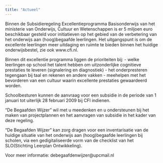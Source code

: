 ```yaml
---
title: "Actueel"
---
```


Binnen de Subsidieregeling Excellentieprogramma Basisonderwijs van het ministerie van Onderwijs, Cultuur en Wetenschappen is er 5 miljoen euro beschikbaar gesteld voor initiatieven op het gebied van de verbetering van het onderwijs aan (hoog)begaafde leerlingen. Het uitgangspunt is om de excellente leerlingen meer uitdaging en ruimte te bieden binnen het huidige onderwijsbestel, zie ook www.cfi.nl.

Binnen dit excellentie programma liggen de prioriteiten bij:
- welke leerlingen op school het talent hebben om uitzonderlijke cognitieve prestaties te leveren (signalering en diagnostiek)
- het onderpresteren tegengaan bij taal en rekenen en andere vakken
- meehelpen met het bevorderen van een cultuur waarin excellente prestaties gewaardeerd worden. 

Schoolbesturen kunnen de aanvraag voor een subsidie in de periode van 1 januari tot uiterlijk 28 februari 2009 bij CFI indienen.

"De Begaafden Wijzer" wil met u meedenken en u ondersteunen bij het maken van projectplannen en het aanvragen van subsidie in het kader van deze regeling.

"De Begaafden Wijzer" kan zorg dragen voor een inventarisatie van de huidige situatie van het onderwijs aan (hoog)begaafde leerlingen bij scholen, via een gedigitaliseerde vorm van de checklist van het SLO(Stichting Leerplan Ontwikkeling).

Voor meer informatie: debegaafdenwijzer@upcmail.nl
